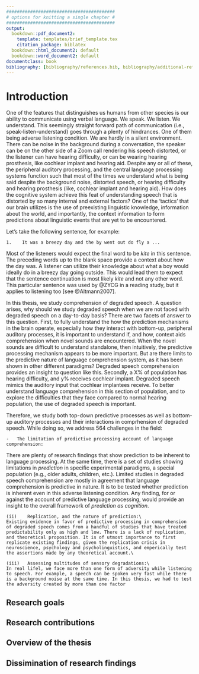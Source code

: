 ```yaml
---
#########################################
# options for knitting a single chapter #
#########################################
output:
  bookdown::pdf_document2:
    template: templates/brief_template.tex
    citation_package: biblatex
  bookdown::html_document2: default
  bookdown::word_document2: default
documentclass: book
bibliography: [bibliography/references.bib, bibliography/additional-references.bib]
---
```


# Introduction

\minitoc <!-- this will include a mini table of contents-->

<!-- # Introduction {.unnumbered} -->

<!-- ```{=tex} -->
<!-- \adjustmtc -->
<!-- \markboth{Introduction}{} -->
<!-- ``` -->
<!-- For PDF output, include these two LaTeX commands after unnumbered chapter headings, otherwise the mini table of contents and the running header will show the previous chapter -->

One of the features that distinguishes us humans from other species is our ability to communicate using verbal language.
We speak. We listen. We understand.
This seemingly straight forward path of communication (i.e., speak-listen-understand) goes through a plenty of hindrances.
One of them being adverse listening condition.
We are hardly in a silent environment.
There can be noise in the background during a conversation,
the speaker can be on the other side of a Zoom call rendering his speech distorted, or
the listener can have hearing difficulty, or can be wearing hearing prosthesis, like cochlear implant and hearing aid.
Despite any or all of these, the peripheral auditory processing, and the central language processing systems function such that most of the times we understand what is being said despite the background noise, distorted speech, or hearing difficulty and hearing prosthesis (like, cochlear implant and hearing aid).
How does the cognitive system achieve this feat of understanding speech that is distorted by so many internal and external factors?
One of the 'tactics' that our brain utilizes is the use of preexisting linguistic knowledge, information about the world, and importantly, the context information to form predictions about linguistic events that are yet to be encountered.\

Let's take the following sentence, for example:

    1.    It was a breezy day and the by went out do fly a ...

Most of the listeners would expect the final word to be *kite* in this sentence.
The preceding words up to the blank space provide a context about how the day was.
A listener can utilize their knowledge about what a boy would ideally do in a breezy day going outside.
This would lead them to expect that the sentence continuation is most likely *kite* and not any other word.
This particular sentence was used by @ZYCG in a reading study, but it applies to listening too [see @Altmann2007].

In this thesis, we study comprehension of degraded speech.
A question arises, why should we study degraded speech when we are not faced with degraded speech on a day-to-day basis?
There are two facets of answer to this question.
First, to fully understand the how the prediction mechanisms in the brain operate, especially how they interact with bottom-up, peripheral auditory processes,
it is important to understand if, and how, context aids comprehension when novel sounds are encountered.
When the novel sounds are difficult to understand standalone, then intuitively, the predictive processing mechanism appears to be more important.
But are there limits to the predictive nature of language comprehension system, as it has been shown in other different paradigms?
Degraded speech comprehension provides an insight to question like this.
Secondly, a X% of population has hearing difficulty, and y% receives cochlear implant.
Degraded speech mimics the auditory input that cochlear implantees receive.
To better understand language comprehension in this section of population, and to explore the difficulties that they face compared to normal hearing population, the use of degraded speech is important.

Therefore, we study both top-down predictive processes as well as bottom-up auditory processes and their interactions in comprhension of degraded speech.
While doing so, we address 564 challenges in the field:

    -   The limitation of predictive processing account of language comprehension:
    
There are plenty of research findings that show prediction to be inherent to language processing.
At the same time, there is a set of studies showing limitations in *prediction* in specific experimental paradigms, a special population (e.g., older adults, children, etc.). Limited studies in degraded speech comprehension are mostly in agreement that language comprehension is predictive in nature. It is to be tested whether prediction is inherent even in this adverse listening condition. Any finding, for or against the account of predictive language processing, would provide an insight to the overall framework of *prediction as cognition*.
    
    (ii)    Replication, and the nature of prediction:\
    Existing evidence in favor of predictive processing in comprehension of degraded speech comes from a handful of studies that have treated predictability only as high and low. There is a lack of replication, and theoretical proposition. It is of utmost importance to first replicate existing findings, given the replication crisis in neuroscience, psychology and psycholinguistics, and emperically test the assertions made by any theoretical account.\ 
    
    (iii)   Assessing multitudes of sensory degradations:\
    In real lifel, we face more than one form of adversity while listening to speech. For example, a speech can be spoken very fast while there is a background noise at the same time. In this thesis, we had to test the adversity created by more than one factor

## Research goals

## Research contributions

## Overview of the thesis

## Dissimination of research findings


<!--
## Speech degradation

Speech can be distorted by variability in speakers’ production, like, accented speech, soft/rapid speech, or it can arise from listener-related factors like, hearing loss, auditory processing disorder.
It can also be a result of noise from transmission, like ambient noise, or distortion in the transmission (e.g., telephone line).
All these sources of distortion make listening condition adverse.
In laboratory setup, the effect of speech distortion, and the mechanism of listening in adverse listening condition is studied using artificial distortion of speech.
For example, white or pink noise signal is superimposed on the top of speech signal so as to add a background noise.\

In the early 1950s, plastic tapes with magnetic recorder were mechanically cut, spliced and pasted (named as *chop-splice method*) to increase the rate of speech [@Garvey1953].
Such a method was developed used to overcome the effect of frequency shift on intelligibility that was an undesired result of accelerated speech recorded on sound film or discs in the late 1920s [@Fletcher1929].
In recent days, algorithms like Pitch Synchronous Overlap-Add Technique [PSOLA; @Charpentier1986; @Moulines1990] and Overlap-Add Technique Based on Waveform Similarity [WSOLA; @Verhelst1993] are used to compress or elongate an auditory signal so as to change the rate of speech.
These methods preserve the phonemic properties of speech to a large extent (see Section X.X.X).

In the same vein, noise-vocoding is used to remove the spectral detail of the speech signal only leaving its temporal and periodicity cues (see Section X.X.X).
Noise-vocoding was initially developed as a means to reduce the information in speech signal to be transmitted through the telephone line [@Dudley1939; @Vocoder1940] --- [Re-read this thoroughly].
Shannon and colleagues later used the same technique as an analogue to cochlear implant [@Shannon1995; @Loizou1999; @Shannon2004] – number of channels used in a cochlear implant are similar to the number of noise-vocoding channels in terms of their speech output and intelligibility [… cite probably Wagner et al. …].

## Comprehension of degraded speech

The first factor that determines the intelligibility of noise-vocoded speech is the number of channels.
With an increase in noise-vocoding channels, speech intelligibility increases [e.g., @Davis2005; @Shannon1995].
For example, speech processed through 8 channels noise vocoding is more intelligible than the speech processed through 4 channels noise vocoding [@Loizou1999].
Participant related variables (age, vocabulary), test materials (words, sentences, accented speech), and listening conditions (quiet, background noise) also influence the intelligibility of noise vocoding speech.
Accuracy is higher for sentences than for words in isolation (CITE).
Compared to quiet, response accuracy was reduced when listeners were presented with vocoded speech in the presence of a background noise.
At the same level of degradation, accuracy is higher for younger adults than for older adults, i.e., with age, keeping all other variables constant, comprehension of degraded speech decreases.
Other factors like sentence context and vocabulary also play a role, which will be discussed below.
In sum, comprehension of degraded speech is a not only the amount of spectral details available, but also other listener and speaker related factors.
How a listener utilizes available context information to 'make-up' for the impoverished auditory information is the critical factor determining intelligibility and comprehension of degraded speech.

### Role of sentence context

Literature from sentence reading provides us with an insight how readers use the information available as the words are presented to them to make predictions about what word they'll see next.
In visual world paradigm, @Altmann1999 showed that a listeners predict upcoming word of a sentence using the cue provide by the sentence context.
For example, they presented participants a picture of four objects: cake, XXX, XXX, and XXX while the participants were listening to the sentence '*The boy will eat the* ...'.
Even before hearing *cake*, participants fixated at the picture of cake.
This finding has been replicated multiple times [@Kamide2003; @Altmann2007; CITE other recent papers] in different languages [@MISHRA...].
This is observable in behavioral measures as well as electrophysiological measures.\
@Kutas1984 reported smaller N400 amplitude for highly probable sentence endings than for less probable sentence endings given different sentence contexts.
They found that the N400 amplitude was more sensitive to sentence ending than to the constrain imposed by the preceding words.
-- Check new studies on this line --
@Delong2005 showed that listeners form probabilistic predictions about upcoming words in a sentence.
In a highly predictable sentence context like 'The day was breezy so the boy went outside to fly …', N400 amplitude was much smaller for an expected continuation 'a kite' than for an unexpected continuation 'an airplane'.
This study has been further replicated in Spanish-English bilinguals [CITE] showing that when presented with ... ... ...
Similarly, it has been observed that readers tend to skip the predictable words more than unpredictable words while reading, and predictable words are read faster than unpredictable words [@Frisson2005; @Rayner2011].
Semantic context already provides listeners information about what the predictable word is going to be, therefore their fixation time on the predictable words is lesser than unpredictable words, and it takes lesser time to read the predictable words.\
Taken together, these studies show that as the sentence unfolds, a human comprehender forms the meaning representation of the available context information, and generates prediction about what linguistic input is going to come next.\

In a noisy environment, however, it is difficult to understand the context itself.
While reading text that is visually degraded, readers rely on the available context information [e.g., @Clark2021].
Listeners generally rely on sentence context moreso in an adverse listening condition than in a clear listening environment.
For example, @Sheldon2008a showed that when the speech signal is degraded, word recognition is improved by sentence context in both younger and older adults.
They presented listeners with senteces with high and low context information, noise-vocoded at different levels of spectral degradation.
They found that response accuracy was higher for sentences with high context information than for the sentences with low context information.
In cochlear implantees, XYZ et al., have shown that high predictability sentences result in higher accuracy than low predictability sentences in a word recognition task.
Contrary to the findings of most of the studies using clean speech and reading clean text, sentence context does not *always* help in comprehension of all noise-vocoded speech.
When the noise-vocoded speech is least degraded, listeners might rely mostly on the bottom-up auditory input than on top-down predictions generated from the sentence context; hence, context does not render benefit in this case.
For example, in the 32-channels noise-vocoded speech in @Obleser2010, sentence context, and consecutively top-down semantic prediction does not yield any benefit in sentence comprehension when compared to 4-channels noise-vocoded speech.\

In summary, sentence context provides information necessary to generate top-down predictions.
Listeners use this context information and form predictions to better comprehend degraded speech.

### Effect of aging

## Research motivation
-->

